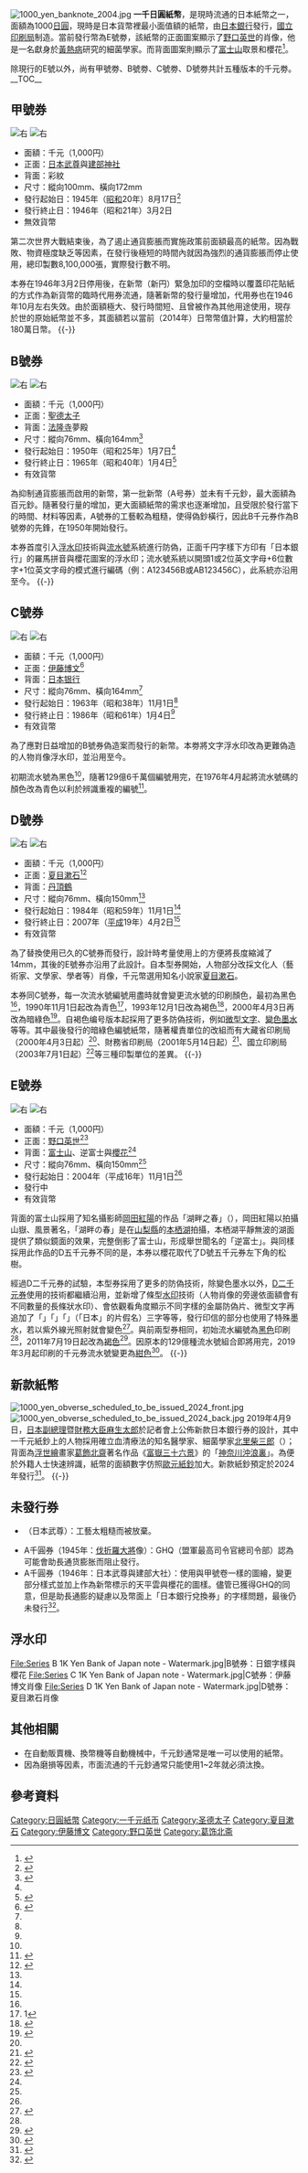 [[File:1000_yen_banknote_2004.jpg|thumb]]
'''一千日圓紙幣'''，是現時流通的日本紙幣之一，面額為1000[[日圓|日圓]]，現時是日本貨幣裡最小面值額的紙幣，由[[日本銀行|日本銀行]]發行，[[國立印刷局|國立印刷局]]制造。當前發行幣為E號劵，該紙幣的正面圖案顯示了[[野口英世|野口英世]]的肖像，他是一名獻身於[[黃熱病|黃熱病]]研究的細菌學家。而背面圖案則顯示了[[富士山|富士山]]取景和櫻花<ref>{{cite web|url=http://www.npb.go.jp/ja/intro/kihon/genzai.html|title=お札の基本情報～現在発行されているお札～|author=''國立印刷局''|language=ja|accessdate=2010-07-23|archive-date=2020-12-02|archive-url=https://web.archive.org/web/20201202103103/https://www.npb.go.jp/ja/intro/kihon/genzai.html|dead-url=no}}</ref>。

除現行的E號以外，尚有甲號劵、B號劵、C號劵、D號劵共計五種版本的千元劵。
__TOC__
{{clear|right}}
== 甲號券 ==
[[File:Series_Kou_1000_Yen_Bank_of_Japan_note_-_front.jpg|右]]
[[File:Series_Kou_1000_Yen_Bank_of_Japan_note_-_back.jpg|右]]
*面額：千元（1,000円）
*正面：[[日本武尊|日本武尊]]與[[建部大社|建部神社]]
*背面：彩紋
*尺寸：縱向100mm、橫向172mm
*發行起始日：1945年（[[昭和|昭和]]20年）8月17日<ref>{{cite web|url=http://www.mof.go.jp/about_mof/act/kokuji_tsuutatsu/index.htm|title=1942年（昭和17年）4月16日付け大藏省告示では同年4月20日と予告されていた|author=''財務省''|language=ja|accessdate=1942-04-16|archive-date=2021-05-14|archive-url=https://web.archive.org/web/20210514034900/https://www.mof.go.jp/about_mof/act/kokuji_tsuutatsu/index.htm|dead-url=no}}</ref>
*發行終止日：1946年（昭和21年）3月2日
*無效貨幣
第二次世界大戰結束後，為了遏止通貨膨脹而實施{{link-ja|新圓切替|新円切替}}政策前面額最高的紙幣。因為戰敗、物資極度缺乏等因素，在發行後極短的時間內就因為強烈的通貨膨脹而停止使用，總印製數8,100,000張，實際發行數不明。

本券在1946年3月2日停用後，在新幣（新円）緊急加印的空檔時以覆蓋印花貼紙的方式作為新貨幣的臨時代用券流通，隨著新幣的發行量增加，代用券也在1946年10月左右失效。由於面額極大、發行時間短、且曾被作為其他用途使用，現存於世的原始紙幣並不多，其面額若以當前（2014年）日幣幣值計算，大約相當於180萬日幣。
{{-}}

== B號券 ==
[[File:Series_B_1000_Yen_Bank_of_Japan_note_-_front.jpg|右]]
[[File:Series_B_1000_Yen_Bank_of_Japan_note_-_back.jpg|右]]
*面額：千元（1,000円）
*正面：[[聖德太子|聖德太子]]
*背面：[[法隆寺|法隆寺]]夢殿
*尺寸：縱向76mm、橫向164mm<ref name="B">{{cite web|url=http://www.mof.go.jp/about_mof/act/kokuji_tsuutatsu/kokuji_s20.htm|title=1949年（昭和24年）12月28日、大蔵省告示第1048号「昭和二十五年一月七日から発行する日本銀行券千円の様式を定める件」|author=''財務省''|language=ja|accessdate=1949-12-28|archive-date=2020-11-06|archive-url=https://web.archive.org/web/20201106202243/https://www.mof.go.jp/about_mof/act/kokuji_tsuutatsu/kokuji_s20.htm|dead-url=no}}</ref>
*發行起始日：1950年（昭和25年）1月7日<ref name="B" />
*發行終止日：1965年（昭和40年）1月4日<ref name="F">{{cite web|url=http://www.boj.or.jp/note_tfjgs/note/valid/past_issue/pbn_1000.htm/|title=現在発行されていないが有効な銀行券 千円券|author=''日本銀行''|language=ja|accessdate=2017-06-06|archive-date=2022-01-07|archive-url=https://web.archive.org/web/20220107131824/https://www.boj.or.jp/note_tfjgs/note/valid/past_issue/pbn_1000.htm/|dead-url=no}}</ref>
*有效貨幣
為抑制通貨膨脹而啟用的新幣，第一批新幣（A号券）並未有千元鈔，最大面額為百元鈔。隨著發行量的增加，更大面額紙幣的需求也逐漸增加，且受限於發行當下的時間、材料等因素，A號券的工藝較為粗糙，使得偽鈔橫行，因此B千元券作為B號劵的先鋒，在1950年開始發行。

本券首度引入[[浮水印|浮水印]]技術與[[流水號|流水號]]系統進行防偽，正面千円字樣下方印有「日本銀行」的羅馬拼音與櫻花圖案的浮水印；流水號系統以開頭1或2位英文字母+6位數字+1位英文字母的模式進行編碼（例：A123456B或AB123456C），此系統亦沿用至今。
{{-}}
== C號券 ==
[[File:Series_C_1K_Yen_Bank_of_Japan_note_-_front.jpg|右]]
[[File:Series_C_1K_Yen_Bank_of_Japan_note_-_back.jpg|右]]
*面額：千元（1,000円）
*正面：[[伊藤博文|伊藤博文]]<ref name="C">{{cite web|url=http://www.mof.go.jp/about_mof/act/kokuji_tsuutatsu/kokuji_s30.htm|title=1963年（昭和38年）3月5日、大蔵省告示第55号「昭和三十八年中に発行を開始する日本銀行券千円の様式を定める件」|author=''財務省''|language=ja|accessdate=1963-03-05|archive-date=2020-11-06|archive-url=https://web.archive.org/web/20201106170453/https://www.mof.go.jp/about_mof/act/kokuji_tsuutatsu/kokuji_s30.htm|dead-url=no}}</ref>
*背面：[[日本银行|日本银行]]
*尺寸：縱向76mm、橫向164mm<ref name="C" />
*發行起始日：1963年（昭和38年）11月1日<ref name="C" />
*發行終止日：1986年（昭和61年）1月4日<ref name="F" />
*有效貨幣
為了應對日益增加的B號券偽造案而發行的新幣。本劵將文字浮水印改為更難偽造的人物肖像浮水印，並沿用至今。

初期流水號為黑色<ref name="C" />，隨著129億6千萬個編號用完，在1976年4月起將流水號碼的顏色改為青色以利於辨識重複的編號<ref>{{cite web|url=http://www.mof.go.jp/about_mof/act/kokuji_tsuutatsu/kokuji_s50.htm|title=1976年（昭和51年）3月18日、大蔵省告示第22号「昭和五十一年中に発行を開始する日本銀行券千円の様式を定める件」|author=''財務省''|language=ja|accessdate=1976-03-18|archive-date=2020-11-06|archive-url=https://web.archive.org/web/20201106150512/https://www.mof.go.jp/about_mof/act/kokuji_tsuutatsu/kokuji_s50.htm|dead-url=no}}</ref>。

== D號券 ==
[[File:Series_D_1K_Yen_Bank_of_Japan_note_-_front.jpg|右]]
[[File:Series_D_1K_Yen_Bank_of_Japan_note_-_back.jpg|右]]
*面額：千元（1,000円）
*正面：[[夏目漱石|夏目漱石]]<ref name="D">{{cite web|url=http://www.mof.go.jp/about_mof/act/kokuji_tsuutatsu/kokuji_s50.htm|title=1984年（昭和59年）6月25日、大蔵省告示第76号「昭和五十九年十一月一日から発行する日本銀行券壱万円、五千円及び千円の様式を定める件」|author=''財務省''|language=ja|accessdate=1984-06-25|archive-date=2020-11-06|archive-url=https://web.archive.org/web/20201106150512/https://www.mof.go.jp/about_mof/act/kokuji_tsuutatsu/kokuji_s50.htm|dead-url=no}}</ref>
*背面：[[丹頂鶴|丹頂鶴]]
*尺寸：縱向76mm、橫向150mm<ref name="D" />
*發行起始日：1984年（昭和59年）11月1日<ref name="D" />
*發行終止日：2007年（[[平成|平成]]19年）4月2日<ref name="F" />
*有效貨幣
為了替換使用已久的C號券而發行，設計時考量使用上的方便將長度縮減了14mm，其後的E號券亦沿用了此設計。自本型券開始，人物部分改採文化人（藝術家、文學家、學者等）肖像，千元幣選用知名小說家[[夏目漱石|夏目漱石]]。

本券同C號券，每一次流水號編號用盡時就會變更流水號的印刷顏色，最初為黑色<ref name="D" />，1990年11月1日起改為青色<ref>1{{cite web|url=http://www.mof.go.jp/about_mof/act/kokuji_tsuutatsu/kokuji_h2.htm|title=1990年（平成2年）6月20日、大蔵省告示第107号「平成二年十一月一日から発行する日本銀行券千円の様式を定める件」|author=''財務省''|language=ja|accessdate=1990-06-20|archive-date=2020-11-06|archive-url=https://web.archive.org/web/20201106235727/https://www.mof.go.jp/about_mof/act/kokuji_tsuutatsu/kokuji_h2.htm|dead-url=no}}</ref>，1993年12月1日改為褐色<ref>{{cite web|url=http://www.mof.go.jp/about_mof/act/kokuji_tsuutatsu/kokuji_h5.htm|title=1993年（平成5年）6月24日、大蔵省告示第134号「平成五年十二月一日から発行する日本銀行券壱万円、五千円及び千円の様式を定める件」|author=''財務省''|language=ja|accessdate=1993-06-24|archive-date=2020-11-06|archive-url=https://web.archive.org/web/20201106184622/https://www.mof.go.jp/about_mof/act/kokuji_tsuutatsu/kokuji_h5.htm|dead-url=no}}</ref>，2000年4月3日再改為暗綠色<ref>{{cite web|url=http://www.mof.go.jp/about_mof/act/kokuji_tsuutatsu/kokuji_h12.htm|title=2000年（平成12年）2月2日、大蔵省告示第26号「平成十二年四月三日から発行する日本銀行券千円の様式を定める件」|author=''財務省''|language=ja|accessdate=2000-02-02|archive-date=2020-11-06|archive-url=https://web.archive.org/web/20201106194201/https://www.mof.go.jp/about_mof/act/kokuji_tsuutatsu/kokuji_h12.htm|dead-url=no}}</ref>。自褐色编号版本起採用了更多防偽技術，例如[[微縮文字|微型文字]]、[[光學變色油墨|變色墨水]]等等。其中最後發行的暗綠色編號紙幣，隨著權責單位的改組而有大藏省印刷局（2000年4月3日起）<ref name="D" />、財務省印刷局（2001年5月14日起）<ref>{{cite web|url=http://www.mof.go.jp/about_mof/act/kokuji_tsuutatsu/kokuji_h13.htm|title=2001年（平成13年）3月30日、財務省告示第85号「平成十三年五月十四日から発行する日本銀行券壱万円、五千円及び千円の様式を定める件」|author=''財務省''|language=ja|accessdate=2001-03-30|archive-date=2020-11-07|archive-url=https://web.archive.org/web/20201107032017/https://www.mof.go.jp/about_mof/act/kokuji_tsuutatsu/kokuji_h13.htm|dead-url=no}}</ref>、國立印刷局（2003年7月1日起）<ref>{{cite web|url=http://www.mof.go.jp/about_mof/act/kokuji_tsuutatsu/kokuji_h15.htm|title=2003年（平成15年）6月13日、財務省告示第482号「平成十五年七月一日から発行を開始する日本銀行券壱万円、五千円及び千円の様式を定める件」|author=''財務省''|language=ja|accessdate=2003-06-13|archive-date=2020-11-07|archive-url=https://web.archive.org/web/20201107130606/https://www.mof.go.jp/about_mof/act/kokuji_tsuutatsu/kokuji_h15.htm|dead-url=no}}</ref>等三種印製單位的差異。
{{-}}
== E號券 ==
[[File:Series_E_1K_Yen_bank_of_Japan_note_-_front.jpg|右]]
[[File:Series_E_1K_Yen_bank_of_Japan_note_-_back.jpg|右]]
*面額：千元（1,000円）
*正面：[[野口英世|野口英世]]<ref name="E">{{cite web|url=http://www.mof.go.jp/about_mof/act/kokuji_tsuutatsu/kokuji_h16.htm|title=2004年（平成16年）8月13日、財務省告示第374号「平成十六年十一月一日から発行を開始する日本銀行券壱万円、五千円及び千円の様式を定める件」|author=''財務省''|language=ja|accessdate=2004-08-13|archive-date=2020-11-07|archive-url=https://web.archive.org/web/20201107034813/https://www.mof.go.jp/about_mof/act/kokuji_tsuutatsu/kokuji_h16.htm|dead-url=no}}</ref>
*背面：[[富士山|富士山]]、逆富士與[[櫻花|櫻花]]<ref name="E" />
*尺寸：縱向76mm、橫向150mm<ref name="E" />
*發行起始日：2004年（平成16年）11月1日<ref name="E" />
*發行中
*有效貨幣

背面的富士山採用了知名攝影師[[岡田紅陽|岡田紅陽]]的作品「湖畔之春」（{{lang|ja|湖畔の春}}），岡田紅陽以拍攝山嶽、風景著名，「湖畔の春」是在[[山梨縣|山梨縣]]的[[本栖湖|本栖湖]]拍攝，本栖湖平靜無波的湖面提供了類似鏡面的效果，完整倒影了富士山，形成舉世聞名的「逆富士」。與同樣採用此作品的D五千元券不同的是，本券以櫻花取代了D號五千元券左下角的松樹。

經過D二千元券的試驗，本型券採用了更多的防偽技術，除變色墨水以外，[[二千日圓紙幣|D二千元券]]使用的技術都繼續沿用，並新增了條型[[水印|水印]]技術（人物肖像的旁邊依面額會有不同數量的長條狀水印）、會依觀看角度顯示不同字樣的金屬防偽片、微型文字再追加了「{{lang|ja|ニ}}」「{{lang|ja|ホ}}」「{{lang|ja|ン}}」（「日本」的片假名）三字等等，發行印信的部分也使用了特殊墨水，若以紫外線光照射就會變色<ref>{{cite web|url=http://www.npb.go.jp/ja/intro/gizou/index.html|title=お札の偽造防止技術|author=''國立印刷局''|language=ja|accessdate=2010-07-23|archive-date=2020-12-02|archive-url=https://web.archive.org/web/20201202103529/https://www.npb.go.jp/ja/intro/gizou/index.html|dead-url=no}}</ref>。與前兩型券相同，初始流水編號為[[黑色|黑色]]印刷<ref name="E" />，2011年7月19日起改為[[褐色|褐色]]<ref>{{cite web|url=http://www.mof.go.jp/about_mof/act/kokuji_tsuutatsu/kokuji_h23.htm|title=2011年（平成23年）4月26日、財務省告示第141号「平成二十三年七月十九日から発行を開始する日本銀行券壱万円及び千円の様式を定める件」|author=''財務省''|language=ja|accessdate=2011-04-26|archive-date=2020-11-07|archive-url=https://web.archive.org/web/20201107013632/https://www.mof.go.jp/about_mof/act/kokuji_tsuutatsu/kokuji_h23.htm|dead-url=no}}</ref>。因原本的129億種流水號組合即將用完，2019年3月起印刷的千元券流水號變更為[[紺色|紺色]]<ref>{{cite news|url=https://www3.nhk.or.jp/news/html/20181018/k10011675991000.html|title=褐色から紺色に 千円札の記番号約８年ぶりに変更へ|publisher=NHK|language=ja|date=2018-10-18|access-date=2018-10-18|archive-url=https://web.archive.org/web/20181018040106/https://www3.nhk.or.jp/news/html/20181018/k10011675991000.html|archive-date=2018-10-18|dead-url=yes}}</ref>。
{{-}}
==新款紙幣==
[[File:1000_yen_obverse_scheduled_to_be_issued_2024_front.jpg|right]]
[[File:1000_yen_obverse_scheduled_to_be_issued_2024_back.jpg|right]]
2019年4月9日，[[日本副總理|日本副總理]]暨[[財務大臣|財務大臣]][[麻生太郎|麻生太郎]]於記者會上公佈新款日本銀行券的設計，其中一千元紙鈔上的人物採用確立血清療法的知名醫學家、細菌學家[[北里柴三郎|北里柴三郎]]（{{lang|ja|北里 柴三郎}}）；背面為[[浮世繪|浮世繪]]畫家[[葛飾北齋|葛飾北齋]]著名作品《[[富嶽三十六景|富嶽三十六景]]》的「[[神奈川沖浪裏|神奈川沖浪裏]]」。為便於外籍人士快速辨識，紙幣的面額數字仿照[[歐元紙鈔|歐元紙鈔]]加大。新款紙鈔預定於2024年發行<ref>{{cite news |url=https://tw.appledaily.com/new/realtime/20190409/1547352/ |title=日將全面更換紙鈔　防偽升級「偉人」換人當 |publisher=蘋果日報 |date=2019-04-09 |accessdate=2019-04-09 |archive-date=2020-06-15 |archive-url=https://web.archive.org/web/20200615134418/https://tw.appledaily.com/new/realtime/20190409/1547352/ |dead-url=no }}</ref>。
{{-}}
== 未發行券 ==
* {{lang|ja|い千圓券}}（日本武尊）：工藝太粗糙而被放棄。
* A千圓券（1945年：[[十二藥叉大將|伐折羅大將]]像）：GHQ（盟軍最高司令官總司令部）認為可能會助長通货膨胀而阻止發行。
* A千圓券（1946年：日本武尊與建部大社）：使用與甲號卷一樣的圖繪，變更部分樣式並加上作為新幣標示的天平雲與櫻花的圖樣。儘管已獲得GHQ的同意，但是助長通膨的疑慮以及幣面上「日本銀行兌換券」的字樣問題，最後仍未發行<ref>{{cite web|url=https://www.boj.or.jp/announcements/education/data/are02t.pdf|title=お金の話あれこれ：発行されなかった日本銀行券|author=''日本銀行''|language=ja|accessdate=2004-10-28|archive-date=2021-09-02|archive-url=https://web.archive.org/web/20210902000026/https://www.boj.or.jp/announcements/education/data/are02t.pdf|dead-url=no}}</ref>。

== 浮水印 ==
<gallery>
File:Series B 1K Yen Bank of Japan note - Watermark.jpg|B號券：日銀字樣與櫻花
File:Series C 1K Yen Bank of Japan note - Watermark.jpg|C號券：伊藤博文肖像
File:Series D 1K Yen Bank of Japan note - Watermark.jpg|D號券：夏目漱石肖像
</gallery>

== 其他相關 ==
* 在自動販賣機、換幣機等自動機械中，千元鈔通常是唯一可以使用的紙幣。
* 因為磨損等因素，市面流通的千元鈔通常只能使用1~2年就必須汰換。

==參考資料==
{{reflist}}

{{日本货币|nocat}}
{{DEFAULTSORT:01000}}
[[Category:日圓紙幣|Category:日圓紙幣]]
[[Category:一千元纸币|Category:一千元纸币]]
[[Category:圣德太子|Category:圣德太子]]
[[Category:夏目漱石|Category:夏目漱石]]
[[Category:伊藤博文|Category:伊藤博文]]
[[Category:野口英世|Category:野口英世]]
[[Category:葛饰北斋|Category:葛饰北斋]]